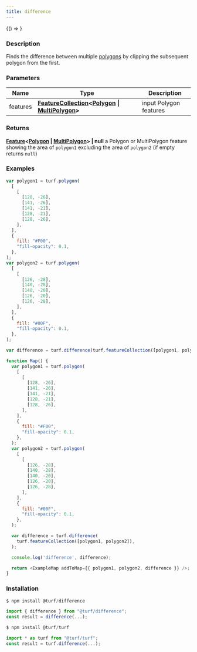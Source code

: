 ```yaml
---
title: difference
---
```



<!-- Expose turf as global var for experimenting in the browser console -->

<BrowserOnly>{() => <WindowTurfGlobal turf={turf} />}</BrowserOnly>

### Description

Finds the difference between multiple [polygons](https://tools.ietf.org/html/rfc7946#section-3.1.6) by clipping the subsequent polygon from the first.

### Parameters

| Name     | Type                                                                                                                                                                                                          | Description            |
| -------- | ------------------------------------------------------------------------------------------------------------------------------------------------------------------------------------------------------------- | ---------------------- |
| features | **[FeatureCollection](https://tools.ietf.org/html/rfc7946#section-3.3)\<[Polygon](https://tools.ietf.org/html/rfc7946#section-3.1.6) \| [MultiPolygon](https://tools.ietf.org/html/rfc7946#section-3.1.7)\>** | input Polygon features |

### Returns

**[Feature](https://tools.ietf.org/html/rfc7946#section-3.2)\<[Polygon](https://tools.ietf.org/html/rfc7946#section-3.1.6) \| [MultiPolygon](https://tools.ietf.org/html/rfc7946#section-3.1.7)\> \| null** a Polygon or MultiPolygon feature showing the area of `polygon1` excluding the area of `polygon2` (if empty returns `null`)

### Examples

```javascript
var polygon1 = turf.polygon(
  [
    [
      [128, -26],
      [141, -26],
      [141, -21],
      [128, -21],
      [128, -26],
    ],
  ],
  {
    fill: "#F00",
    "fill-opacity": 0.1,
  },
);
var polygon2 = turf.polygon(
  [
    [
      [126, -28],
      [140, -28],
      [140, -20],
      [126, -20],
      [126, -28],
    ],
  ],
  {
    fill: "#00F",
    "fill-opacity": 0.1,
  },
);

var difference = turf.difference(turf.featureCollection([polygon1, polygon2]));
```

```javascript live
function Map() {
  var polygon1 = turf.polygon(
    [
      [
        [128, -26],
        [141, -26],
        [141, -21],
        [128, -21],
        [128, -26],
      ],
    ],
    {
      fill: "#F00",
      "fill-opacity": 0.1,
    },
  );
  var polygon2 = turf.polygon(
    [
      [
        [126, -28],
        [140, -28],
        [140, -20],
        [126, -20],
        [126, -28],
      ],
    ],
    {
      fill: "#00F",
      "fill-opacity": 0.1,
    },
  );

  var difference = turf.difference(
    turf.featureCollection([polygon1, polygon2]),
  );

  console.log('difference', difference);

  return <ExampleMap addToMap={{ polygon1, polygon2, difference }} />;
}
```

### Installation

```javascript
$ npm install @turf/difference

import { difference } from "@turf/difference";
const result = difference(...);
```

```javascript
$ npm install @turf/turf

import * as turf from "@turf/turf";
const result = turf.difference(...);
```
